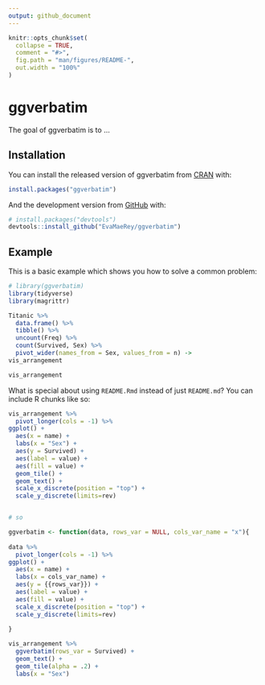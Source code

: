```yaml
---
output: github_document
---
```


<!-- README.md is generated from README.Rmd. Please edit that file -->

```r
knitr::opts_chunk$set(
  collapse = TRUE,
  comment = "#>",
  fig.path = "man/figures/README-",
  out.width = "100%"
)
```

# ggverbatim

<!-- badges: start -->
<!-- badges: end -->

The goal of ggverbatim is to ...

## Installation

You can install the released version of ggverbatim from [CRAN](https://CRAN.R-project.org) with:

``` r
install.packages("ggverbatim")
```

And the development version from [GitHub](https://github.com/) with:

``` r
# install.packages("devtools")
devtools::install_github("EvaMaeRey/ggverbatim")
```
## Example

This is a basic example which shows you how to solve a common problem:

```r
# library(ggverbatim)
library(tidyverse)
library(magrittr)

Titanic %>% 
  data.frame() %>% 
  tibble() %>% 
  uncount(Freq) %>% 
  count(Survived, Sex) %>% 
  pivot_wider(names_from = Sex, values_from = n) ->
vis_arrangement

vis_arrangement
```

What is special about using `README.Rmd` instead of just `README.md`? You can include R chunks like so:

```r
vis_arrangement %>% 
  pivot_longer(cols = -1) %>% 
ggplot() + 
  aes(x = name) + 
  labs(x = "Sex") + 
  aes(y = Survived) + 
  aes(label = value) + 
  aes(fill = value) + 
  geom_tile() + 
  geom_text() + 
  scale_x_discrete(position = "top") + 
  scale_y_discrete(limits=rev)


# so

ggverbatim <- function(data, rows_var = NULL, cols_var_name = "x"){
  
data %>% 
  pivot_longer(cols = -1) %>% 
ggplot() + 
  aes(x = name) + 
  labs(x = cols_var_name) + 
  aes(y = {{rows_var}}) + 
  aes(label = value) + 
  aes(fill = value) + 
  scale_x_discrete(position = "top") + 
  scale_y_discrete(limits=rev)
  
}

vis_arrangement %>% 
  ggverbatim(rows_var = Survived) + 
  geom_text() + 
  geom_tile(alpha = .2) +
  labs(x = "Sex")

```
